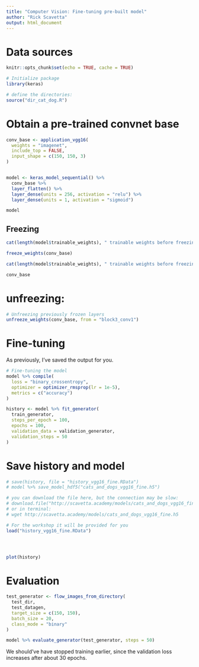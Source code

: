 ```yaml
---
title: "Computer Vision: Fine-tuning pre-built model"
author: "Rick Scavetta"
output: html_document
---
```


# Data sources

```r
knitr::opts_chunk$set(echo = TRUE, cache = TRUE)

# Initialize package
library(keras)

# define the directories:
source("dir_cat_dog.R")
```

# Obtain a pre-trained convnet base

```r
conv_base <- application_vgg16(
  weights = "imagenet",
  include_top = FALSE,
  input_shape = c(150, 150, 3)
)


model <- keras_model_sequential() %>%
  conv_base %>%
  layer_flatten() %>%
  layer_dense(units = 256, activation = "relu") %>%
  layer_dense(units = 1, activation = "sigmoid")

model

```

## Freezing

```r
cat(length(model$trainable_weights), " trainable weights before freezing.\n")

freeze_weights(conv_base)

cat(length(model$trainable_weights), " trainable weights before freezing.\n")

```

```r
conv_base
```

# unfreezing:

```r
# Unfreezing previously frozen layers
unfreeze_weights(conv_base, from = "block3_conv1")
```

# Fine-tuning

As previously, I've saved the output for you.

```r
# Fine-tuning the model
model %>% compile(
  loss = "binary_crossentropy",
  optimizer = optimizer_rmsprop(lr = 1e-5),
  metrics = c("accuracy")
)

history <- model %>% fit_generator(
  train_generator,
  steps_per_epoch = 100,
  epochs = 100,
  validation_data = validation_generator,
  validation_steps = 50
)
```

# Save history and model

```r

# save(history, file = "history_vgg16_fine.RData")
# model %>% save_model_hdf5("cats_and_dogs_vgg16_fine.h5")

```

```r

# you can download the file here, but the connection may be slow:
# download.file("http://scavetta.academy/models/cats_and_dogs_vgg16_fine.h5", "cats_and_dogs_vgg16_fine.h5")
# or in terminal:
# wget http://scavetta.academy/models/cats_and_dogs_vgg16_fine.h5

# For the workshop it will be provided for you
load("history_vgg16_fine.RData")




plot(history)
```


# Evaluation

```r

test_generator <- flow_images_from_directory(
  test_dir,
  test_datagen,
  target_size = c(150, 150),
  batch_size = 20,
  class_mode = "binary"
)

model %>% evaluate_generator(test_generator, steps = 50)

```

We should've have stopped training earlier, since the validation loss increases after about 30 epochs. 

